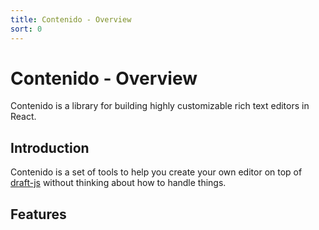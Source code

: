 ```yaml
---
title: Contenido - Overview
sort: 0
---
```


# Contenido - Overview

Contenido is a library for building highly customizable rich text editors in React.

## Introduction

Contenido is a set of tools to help you create your own editor on top of [draft-js]('https://github.com/facebookarchive/draft-js') without thinking about how to handle things.

## Features
